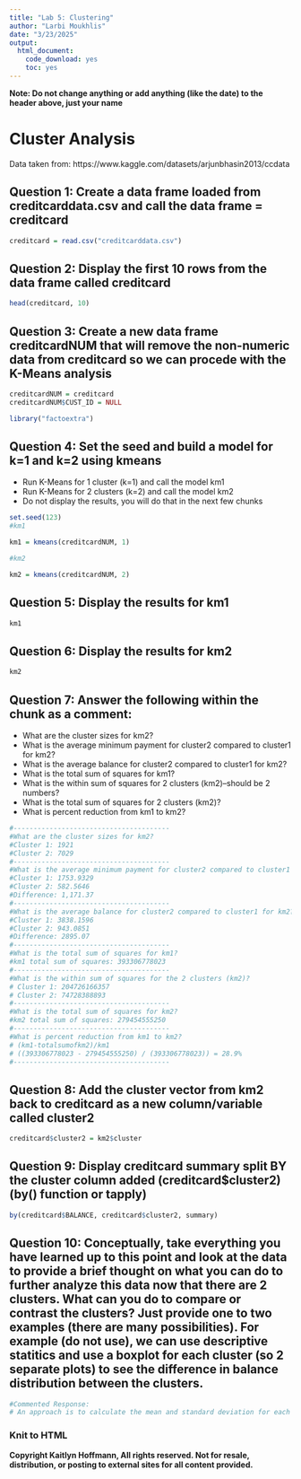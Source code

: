 ```yaml
---
title: "Lab 5: Clustering"
author: "Larbi Moukhlis"
date: "3/23/2025"
output: 
  html_document: 
    code_download: yes
    toc: yes
---
```


**Note: Do not change anything or add anything (like the date) to the header above, just your name**



# Cluster Analysis
Data taken from: https://www.kaggle.com/datasets/arjunbhasin2013/ccdata



## Question 1: Create a data frame loaded from creditcarddata.csv and call the data frame = creditcard
```r
creditcard = read.csv("creditcarddata.csv")
```

## Question 2: Display the first 10 rows from the data frame called creditcard

```r
head(creditcard, 10)
```

## Question 3: Create a new data frame creditcardNUM that will remove the non-numeric data from creditcard so we can procede with the K-Means analysis

```r
creditcardNUM = creditcard
creditcardNUM$CUST_ID = NULL
```

```r
library("factoextra")
```

## Question 4: Set the seed and build a model for k=1 and k=2 using kmeans
-   Run K-Means for 1 cluster (k=1) and call the model km1
-   Run K-Means for 2 clusters (k=2) and call the model km2
-   Do not display the results, you will do that in the next few chunks
```r
set.seed(123)
#km1

km1 = kmeans(creditcardNUM, 1)

#km2

km2 = kmeans(creditcardNUM, 2)


```


## Question 5: Display the results for km1
```r
km1
```

## Question 6: Display the results for km2
```r
km2
```

## Question 7: Answer the following within the chunk as a comment: 
-   What are the cluster sizes for km2?
-   What is the average minimum payment for cluster2 compared to cluster1 for km2?
-   What is the average balance for cluster2 compared to cluster1 for km2?
-   What is the total sum of squares for km1?
-   What is the within sum of squares for 2 clusters (km2)--should be 2 numbers? 
-   What is the total sum of squares for 2 clusters (km2)?
-   What is percent reduction from km1 to km2? 
```r
#---------------------------------------
#What are the cluster sizes for km2?
#Cluster 1: 1921
#Cluster 2: 7029
#---------------------------------------
#What is the average minimum payment for cluster2 compared to cluster1 for km2?
#Cluster 1: 1753.9329
#Cluster 2: 582.5646
#Difference: 1,171.37
#---------------------------------------
#What is the average balance for cluster2 compared to cluster1 for km2?
#Cluster 1: 3838.1596
#Cluster 2: 943.0851
#Difference: 2895.07
#---------------------------------------
#What is the total sum of squares for km1?
#km1 total sum of squares: 393306778023
#---------------------------------------
#What is the within sum of squares for the 2 clusters (km2)? 
# Cluster 1: 204726166357 
# Cluster 2: 74728388893 
#---------------------------------------
#What is the total sum of squares for km2? 
#km2 total sum of squares: 279454555250
#---------------------------------------
#What is percent reduction from km1 to km2? 
# (km1-totalsumofkm2)/km1
# ((393306778023 - 279454555250) / (393306778023)) = 28.9%
#---------------------------------------
```


## Question 8: Add the cluster vector from km2 back to creditcard as a new column/variable called cluster2 
```r
creditcard$cluster2 = km2$cluster
```

## Question 9: Display creditcard summary split BY the cluster column added (creditcard$cluster2)  (by() function or tapply) 

```r
by(creditcard$BALANCE, creditcard$cluster2, summary)
```

## Question 10: Conceptually, take everything you have learned up to this point and look at the data to provide a brief thought on what you can do to further analyze this data now that there are 2 clusters. What can you do to compare or contrast the clusters? Just provide one to two examples (there are many possibilities). For example (do not use), we can use descriptive statitics and use a boxplot for each cluster (so 2 separate plots) to see the difference in balance distribution between the clusters. 
```r
#Commented Response: 
# An approach is to calculate the mean and standard deviation for each cluster across different variables to identify significant differences in central tendency and variability. 
```




### Knit to HTML





**Copyright Kaitlyn Hoffmann, All rights reserved. Not for resale, distribution, or posting to external sites for all content provided.**



